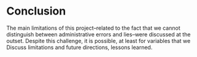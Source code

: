 # Conclusion

The main limitations of this project--related to the fact that we cannot distinguish between administrative errors and lies--were discussed at the outset. Despite this challenge, it is possible, at least for variables that we 
Discuss limitations and future directions, lessons learned.